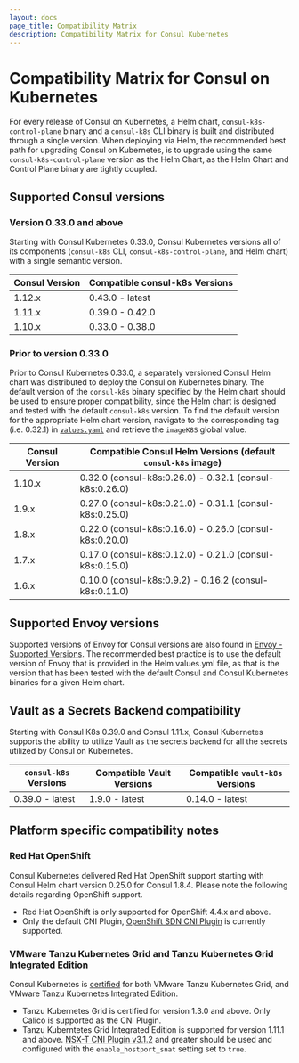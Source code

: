 ```yaml
---
layout: docs
page_title: Compatibility Matrix
description: Compatibility Matrix for Consul Kubernetes
---
```


# Compatibility Matrix for Consul on Kubernetes

For every release of Consul on Kubernetes, a Helm chart, `consul-k8s-control-plane` binary and a `consul-k8s` CLI binary is built and distributed through a single version. When deploying via Helm, the recommended best path for upgrading Consul on Kubernetes, is to upgrade using the same `consul-k8s-control-plane` version as the Helm Chart, as the Helm Chart and Control Plane binary are tightly coupled.

## Supported Consul versions

### Version 0.33.0 and above

Starting with Consul Kubernetes 0.33.0, Consul Kubernetes versions all of its components (`consul-k8s` CLI, `consul-k8s-control-plane`, and Helm chart) with a single semantic version.

| Consul Version | Compatible consul-k8s Versions  |
| -------------- | ------------------------------- |
| 1.12.x         | 0.43.0 - latest                 |
| 1.11.x         | 0.39.0 - 0.42.0                 |
| 1.10.x         | 0.33.0 - 0.38.0                 |

### Prior to version 0.33.0

Prior to Consul Kubernetes 0.33.0, a separately versioned Consul Helm chart was distributed to deploy the Consul on Kubernetes binary. The default version of the `consul-k8s` binary specified by the Helm chart should be used to ensure proper compatibility, since the Helm chart is designed and tested with the default `consul-k8s` version. To find the default version for the appropriate Helm chart version, navigate to the corresponding tag (i.e. 0.32.1) in [`values.yaml`](https://github.com/hashicorp/consul-helm/blob/v0.32.1/values.yaml) and retrieve the `imageK8S` global value.

| Consul Version | Compatible Consul Helm Versions (default `consul-k8s` image) |
| -------------- | -----------------------------------------------------------|
| 1.10.x         | 0.32.0 (consul-k8s:0.26.0) - 0.32.1 (consul-k8s:0.26.0)    |
| 1.9.x          | 0.27.0 (consul-k8s:0.21.0) - 0.31.1 (consul-k8s:0.25.0)    |
| 1.8.x          | 0.22.0 (consul-k8s:0.16.0) - 0.26.0 (consul-k8s:0.20.0)    |
| 1.7.x          | 0.17.0 (consul-k8s:0.12.0) - 0.21.0 (consul-k8s:0.15.0)    |
| 1.6.x          | 0.10.0 (consul-k8s:0.9.2) - 0.16.2 (consul-k8s:0.11.0)     |

## Supported Envoy versions

Supported versions of Envoy for Consul versions are also found in [Envoy - Supported Versions](/docs/connect/proxies/envoy#supported-versions). The recommended best practice is to use the default version of Envoy that is provided in the Helm values.yml file, as that is the version that has been tested with the default Consul and Consul Kubernetes binaries for a given Helm chart.

## Vault as a Secrets Backend compatibility

Starting with Consul K8s 0.39.0 and Consul 1.11.x, Consul Kubernetes supports the ability to utilize Vault as the secrets backend for all the secrets utilized by Consul on Kubernetes.

| `consul-k8s` Versions    | Compatible Vault Versions | Compatible `vault-k8s` Versions |
| ------------------------ | --------------------------| ----------------------------- |
| 0.39.0 - latest          | 1.9.0 - latest            | 0.14.0 - latest               |

## Platform specific compatibility notes

### Red Hat OpenShift

Consul Kubernetes delivered Red Hat OpenShift support starting with Consul Helm chart version 0.25.0 for Consul 1.8.4. Please note the following details regarding OpenShift support.

- Red Hat OpenShift is only supported for OpenShift 4.4.x and above.
- Only the default CNI Plugin, [OpenShift SDN CNI Plugin](https://docs.openshift.com/container-platform/4.9/networking/openshift_sdn/about-openshift-sdn.html) is currently supported.

### VMware Tanzu Kubernetes Grid and Tanzu Kubernetes Grid Integrated Edition

Consul Kubernetes is [certified](https://marketplace.cloud.vmware.com/services/details/hashicorp-consul-1?slug=true) for both VMware Tanzu Kubernetes Grid, and VMware Tanzu Kubernetes Integrated Edition.

- Tanzu Kubernetes Grid is certified for version 1.3.0 and above. Only Calico is supported as the CNI Plugin.
- Tanzu Kuberntetes Grid Integrated Edition is supported for version 1.11.1 and above. [NSX-T CNI Plugin v3.1.2](https://docs.vmware.com/en/VMware-NSX-T-Data-Center/3.1/rn/NSX-Container-Plugin-312-Release-Notes.html) and greater should be used and configured with the `enable_hostport_snat` setting set to `true`.



